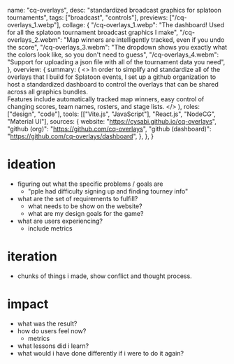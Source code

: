   name: "cq-overlays",
  desc: "standardized broadcast graphics for splatoon tournaments",
  tags: ["broadcast", "controls"],
  previews: ["/cq-overlays_1.webp"],
  collage: {
    "/cq-overlays_1.webp":
      "The dashboard! Used for all the splatoon tournament broadcast graphics I make",
    "/cq-overlays_2.webm":
      "Map winners are intelligently tracked, even if you undo the score",
    "/cq-overlays_3.webm":
      "The dropdown shows you exactly what the colors look like, so you don't need to guess",
    "/cq-overlays_4.webm":
      "Support for uploading a json file with all of the tournament data you need",
  },
  overview: {
    summary: (
      <>
        In order to simplify and standardize all of the overlays that I build
        for Splatoon events, I set up a github organization to host a
        standardized dashboard to control the overlays that can be shared across
        all graphics bundles.
        <br class="mb-[1.2rem]" />
        Features include automatically tracked map winners, easy control of
        changing scores, team names, rosters, and stage lists.
      </>
    ),
    roles: ["design", "code"],
    tools: [["Vite.js", "JavaScript"], "React.js", "NodeCG", "Material UI"],
    sources: {
      website: "https://cysabi.github.io/cq-overlays",
      "github (org)": "https://github.com/cq-overlays",
      "github (dashboard)": "https://github.com/cq-overlays/dashboard",
    },
  },
}

# ideation

- figuring out what the specific problems / goals are
  - "pple had difficulty signing up and finding tourney info"
- what are the set of requirements to fulfill?
  - what needs to be show on the website?
  - what are my design goals for the game?
- what are users experiencing?
  - include metrics

# iteration

- chunks of things i made, show conflict and thought process.

# impact

- what was the result?
- how do users feel now?
  - metrics
- what lessons did i learn?
- what would i have done differently if i were to do it again?
